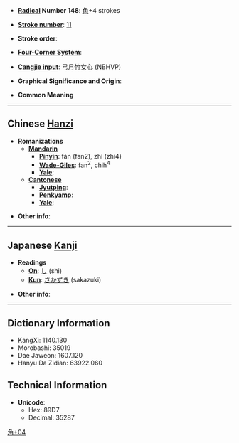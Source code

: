 * '''[[Wiktionary:Chinese radical index| Radical]] Number 148''': [[Wiktionary:Chinese radical index 角|角]]+4 strokes

* '''[[Wiktionary:Chinese total strokes index|Stroke number]]''': [[Wiktionary:Chinese total strokes index 11|11]]

* '''Stroke order''': 

* '''[[Wiktionary:Chinese four corner index|Four-Corner System]]''': 

* '''[[Wiktionary:Chinese Cangjie index|Cangjie input]]''': 弓月竹女心 (NBHVP)

* '''Graphical Significance and Origin''': 

* '''Common Meaning'''

----

== Chinese [[Hanzi]] ==

* '''Romanizations'''
** '''[[Mandarin]]'''
*** '''[[Pinyin]]''': fán (fan2), zhì (zhi4)
*** '''[[Wade-Giles]]''': fan<sup>2</sup>, chih<sup>4</sup>
*** '''[[Yale]]''': 
** '''[[Cantonese]]'''
*** '''[[Jyutping]]''':
*** '''[[Penkyamp]]''': 
*** '''[[Yale]]''': 

* '''Other info''': 

----

== Japanese [[Kanji]] ==

* '''Readings'''
** '''[[On]]''': [[し]] (shi)
** '''[[Kun]]''': [[さかずき]] (sakazuki)

* '''Other info''':  

----

== Dictionary Information ==

* KangXi: 1140.130
* Morobashi: 35019
* Dae Jaweon: 1607.120
* Hanyu Da Zidian: 63922.060

== Technical Information ==

* '''Unicode''':
** Hex: 89D7
** Decimal: 35287

[[Category:CJKV Character articles lacking a common meaning|角+04]]